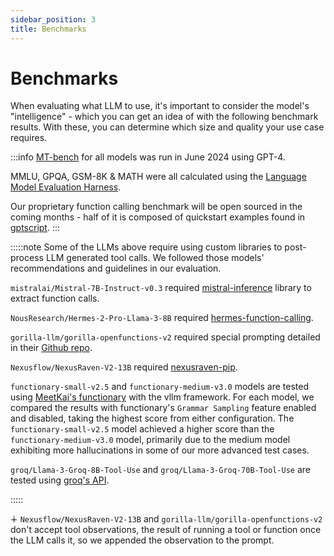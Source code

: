 ```yaml
---
sidebar_position: 3
title: Benchmarks
---
```



# Benchmarks

When evaluating what LLM to use, it's important to consider the model's "intelligence" - which you can get an idea of with the following benchmark results. With these, you can determine which size and quality your use case requires. 

<BenchmarkTable />

:::info
[MT-bench](https://github.com/lm-sys/FastChat/blob/main/fastchat/llm_judge/README.md) for all models was run in June 2024 using GPT-4.

MMLU, GPQA, GSM-8K & MATH were all calculated using the [Language Model Evaluation Harness](https://github.com/EleutherAI/lm-evaluation-harness).

Our proprietary function calling benchmark will be open sourced in the coming months - half of it is composed of quickstart examples found in [gptscript](https://github.com/gptscript-ai/gptscript/tree/main/examples). 
:::

:::::note
Some of the LLMs above require using custom libraries to post-process LLM generated tool calls. We followed those models' recommendations and guidelines in our evaluation.

`mistralai/Mistral-7B-Instruct-v0.3` required [mistral-inference](https://github.com/mistralai/mistral-inference) library to extract function calls.

`NousResearch/Hermes-2-Pro-Llama-3-8B` required [hermes-function-calling](https://github.com/NousResearch/Hermes-Function-Calling).

`gorilla-llm/gorilla-openfunctions-v2` required special prompting detailed in their [Github repo](https://github.com/ShishirPatil/gorilla/tree/main/openfunctions).

`Nexusflow/NexusRaven-V2-13B` required [nexusraven-pip](https://github.com/nexusflowai/nexusraven-pip).

`functionary-small-v2.5` and `functionary-medium-v3.0` models are tested using [MeetKai's functionary](https://github.com/MeetKai/functionary?tab=readme-ov-file#setup) with the vllm framework. For each model, we compared the results with functionary's `Grammar Sampling` feature enabled and disabled, taking the highest score from either configuration. The `functionary-small-v2.5` model achieved a higher score than the `functionary-medium-v3.0` model, primarily due to the medium model exhibiting more hallucinations in some of our more advanced test cases.

`groq/Llama-3-Groq-8B-Tool-Use` and `groq/Llama-3-Groq-70B-Tool-Use` are tested using [groq's API](https://console.groq.com/docs/tool-use).

:::::

∔ `Nexusflow/NexusRaven-V2-13B` and `gorilla-llm/gorilla-openfunctions-v2` don't accept tool observations, the result of running a tool or function once the LLM calls it, so we appended the observation to the prompt.